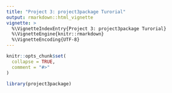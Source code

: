 ```yaml
---
title: "Project 3: project3package Turorial"
output: rmarkdown::html_vignette
vignette: >
  %\VignetteIndexEntry{Project 3: project3package Turorial}
  %\VignetteEngine{knitr::rmarkdown}
  %\VignetteEncoding{UTF-8}
---
```


```r
knitr::opts_chunk$set(
  collapse = TRUE,
  comment = "#>"
)
```

```r
library(project3package)
```
